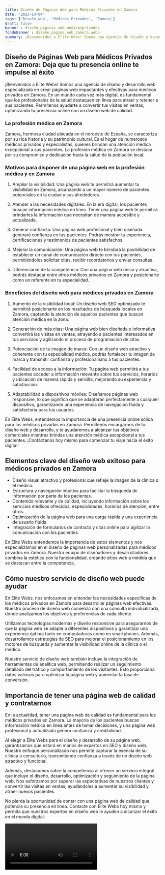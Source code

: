 ```yaml
---
title: Diseño de Páginas Web para Médicos Privados en Zamora
date: '2023-10-04'
tags: ['Diseño web', 'Médicos Privados', 'Zamora']
draft: false
banner : diseño_paginas_web_médicosprivados
fondoBanner : diseño_pagina_web_zamora.webp
summary: ¡Bienvenidos a Élite Webs! Somos una agencia de diseño y desarrollo web especializada en crear páginas web impactantes y efectivas para médicos privados en Zamora. En un mundo cada vez más digital, es fundamental que los profesionales de la salud destaquen en línea para atraer y retener a sus pacientes. Permítenos ayudarte a convertir tus visitas en ventas, optimizando tu presencia online con un diseño web de calidad.
---
```


## Diseño de Páginas Web para Médicos Privados en Zamora: Deja que tu presencia online te impulse al éxito

¡Bienvenidos a Élite Webs! Somos una agencia de diseño y desarrollo web especializada en crear páginas web impactantes y efectivas para médicos privados en Zamora. En un mundo cada vez más digital, es fundamental que los profesionales de la salud destaquen en línea para atraer y retener a sus pacientes. Permítenos ayudarte a convertir tus visitas en ventas, optimizando tu presencia online con un diseño web de calidad.

### La profesión médica en Zamora

Zamora, hermosa ciudad ubicada en el noroeste de España, se caracteriza por su rica historia y su patrimonio cultural. Es el hogar de numerosos médicos privados y especialistas, quienes brindan una atención médica excepcional a sus pacientes. La profesión médica en Zamora se destaca por su compromiso y dedicación hacia la salud de la población local.

### Motivos para disponer de una página web en la profesión médica y en Zamora

1. Ampliar la visibilidad: Una página web te permitirá aumentar tu visibilidad en Zamora, alcanzando a un mayor número de pacientes potenciales en la ciudad y sus alrededores.

2. Atender a las necesidades digitales: En la era digital, los pacientes buscan información médica en línea. Tener una página web te permitirá brindarles la información que necesitan de manera accesible y actualizada.

3. Generar confianza: Una página web profesional y bien diseñada generará confianza en tus pacientes. Podrás mostrar tu experiencia, certificaciones y testimonios de pacientes satisfechos.

4. Mejorar la comunicación: Una página web te brindará la posibilidad de establecer un canal de comunicación directo con tus pacientes, permitiéndoles solicitar citas, recibir recordatorios y enviar consultas.

5. Diferenciarse de la competencia: Con una página web única y atractiva, podrás destacar entre otros médicos privados en Zamora y posicionarte como un referente en tu especialidad.

### Beneficios del diseño web para médicos privados en Zamora

1. Aumento de la visibilidad local: Un diseño web SEO optimizado te permitirá posicionarte en los resultados de búsqueda locales en Zamora, captando la atención de aquellos pacientes que buscan atención médica en la zona.

2. Generación de más citas: Una página web bien diseñada e informativa convertirá las visitas en ventas, atrayendo a pacientes interesados en tus servicios y agilizando el proceso de programación de citas.

3. Potenciación de tu imagen de marca: Con un diseño web atractivo y coherente con tu especialidad médica, podrás fortalecer tu imagen de marca y transmitir confianza y profesionalismo a tus pacientes.

4. Facilidad de acceso a la información: Tu página web permitirá a tus pacientes acceder a información relevante sobre tus servicios, horarios y ubicación de manera rápida y sencilla, mejorando su experiencia y satisfacción.

5. Adaptabilidad a dispositivos móviles: Diseñamos páginas web responsive, lo que significa que se adaptarán perfectamente a cualquier dispositivo, garantizando una experiencia de navegación fluida y satisfactoria para tus usuarios.

En Élite Webs, entendemos la importancia de una presencia online sólida para los médicos privados en Zamora. Permítenos encargarnos de tu diseño web y desarrollo, y te ayudaremos a alcanzar tus objetivos comerciales mientras brindas una atención médica excepcional a tus pacientes. ¡Contáctanos hoy mismo para comenzar tu viaje hacia el éxito digital!

<GifSeo />

<Cta />

## Elementos clave del diseño web exitoso para médicos privados en Zamora

- Diseño visual atractivo y profesional que refleje la imagen de la clínica o el médico.
- Estructura y navegación intuitiva para facilitar la búsqueda de información por parte de los pacientes.
- Contenido relevante y de calidad, incluyendo información sobre los servicios médicos ofrecidos, especialidades, horarios de atención, entre otros.
- Optimización de la página web para una carga rápida y una experiencia de usuario fluida.
- Integración de formularios de contacto y citas online para agilizar la comunicación con los pacientes.

En Élite Webs entendemos la importancia de estos elementos y nos especializamos en el diseño de páginas web personalizadas para médicos privados en Zamora. Nuestro equipo de diseñadores y desarrolladores combina la estética con la funcionalidad, creando sitios web a medida que se destacan entre la competencia.

## Cómo nuestro servicio de diseño web puede ayudar

En Élite Webs, nos enfocamos en entender las necesidades específicas de los médicos privados en Zamora para desarrollar páginas web efectivas. Nuestro proceso de diseño web comienza con una consulta individualizada, donde analizamos los objetivos y preferencias de cada cliente.

Utilizamos tecnologías modernas y diseño responsive para asegurarnos de que la página web se adapte a diferentes dispositivos y garantizar una experiencia óptima tanto en computadoras como en smartphones. Además, desarrollamos estrategias de SEO para mejorar el posicionamiento en los motores de búsqueda y aumentar la visibilidad online de la clínica o el médico.

Nuestro servicio de diseño web también incluye la integración de herramientas de analítica web, permitiendo realizar un seguimiento detallado del tráfico y comportamiento de los visitantes. Esto proporciona datos valiosos para optimizar la página web y aumentar la tasa de conversión.

## Importancia de tener una página web de calidad y contratarnos

En la actualidad, tener una página web de calidad es fundamental para los médicos privados en Zamora. La mayoría de los pacientes buscan información médica en línea antes de tomar decisiones, y una página web profesional y actualizada genera confianza y credibilidad.

Al elegir a Élite Webs para el diseño y desarrollo de su página web, garantizamos que estará en manos de expertos en SEO y diseño web. Nuestro enfoque personalizado nos permite capturar la esencia de su clínica o consultorio, transmitiendo confianza a través de un diseño web atractivo y funcional.

Además, destacamos sobre la competencia al ofrecer un servicio integral que incluye el diseño, desarrollo, optimización y seguimiento de la página web. Nos esforzamos por superar las expectativas de nuestros clientes y convertir las visitas en ventas, ayudándoles a aumentar su visibilidad y atraer nuevos pacientes.

No pierda la oportunidad de contar con una página web de calidad que potencie su presencia en línea. Contacte con Élite Webs hoy mismo y permita que nuestros expertos en diseño web le ayuden a alcanzar el éxito en el mundo digital.

<Video />

<CtaBot job='Médicos Privados' city='Zamora'/>

<Gmaps query='Zamora+españa+maps' />